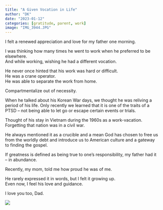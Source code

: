 ```yaml
---
title: "A Given Vocation in Life"
author: "DK"
date: "2023-01-12"
categories: [gratitude, parent, work]
image: "IMG_3944.JPG"
---
```


I felt a renewed appreciation and love for my father one morning.

I was thinking how many times he went to work when he preferred to be elsewhere.\
And while working, wishing he had a different vocation.

He never once hinted that his work was hard or difficult.\
He was a crane operator.\
He was able to separate the work from home.

Compartmentalize out of necessity.

When he talked about his Korean War days, we thought he was reliving a period of his life. Only recently we learned that it is one of the traits of a PTSD -- not being able to let go or escape certain events or trials.

Thought of his stay in Vietnam during the 1960s as a work-vacation.\
Forgetting that nation was in a civil war.

He always mentioned it as a crucible and a mean God has chosen to free us from the worldly debt and introduce us to American culture and a gateway to finding the gospel.

If greatness is defined as being true to one's responsibility, my father had it -- in abundance.

Recently, my mom, told me how proud he was of me.

He rarely expressed it in words, but I felt it growing up.\
Even now, I feel his love and guidance.

I love you too, Dad.

![](images/EPSON068-01.JPG)
